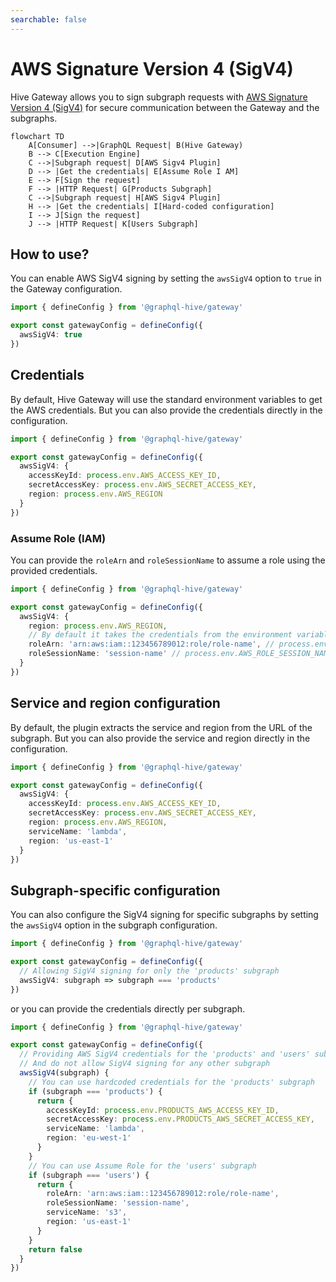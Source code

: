 ```yaml
---
searchable: false
---
```


# AWS Signature Version 4 (SigV4)

Hive Gateway allows you to sign subgraph requests with
[AWS Signature Version 4 (SigV4)](https://docs.aws.amazon.com/AmazonS3/latest/API/sig-v4-authenticating-requests.html)
for secure communication between the Gateway and the subgraphs.

```mermaid
flowchart TD
    A[Consumer] -->|GraphQL Request| B(Hive Gateway)
    B --> C[Execution Engine]
    C -->|Subgraph request| D[AWS Sigv4 Plugin]
    D --> |Get the credentials| E[Assume Role I AM]
    E --> F[Sign the request]
    F --> |HTTP Request| G[Products Subgraph]
    C -->|Subgraph request| H[AWS Sigv4 Plugin]
    H --> |Get the credentials| I[Hard-coded configuration]
    I --> J[Sign the request]
    J --> |HTTP Request| K[Users Subgraph]
```

## How to use?

You can enable AWS SigV4 signing by setting the `awsSigV4` option to `true` in the Gateway
configuration.

```ts filename="gateway.config.ts"
import { defineConfig } from '@graphql-hive/gateway'

export const gatewayConfig = defineConfig({
  awsSigV4: true
})
```

## Credentials

By default, Hive Gateway will use the standard environment variables to get the AWS credentials. But
you can also provide the credentials directly in the configuration.

```ts filename="gateway.config.ts"
import { defineConfig } from '@graphql-hive/gateway'

export const gatewayConfig = defineConfig({
  awsSigV4: {
    accessKeyId: process.env.AWS_ACCESS_KEY_ID,
    secretAccessKey: process.env.AWS_SECRET_ACCESS_KEY,
    region: process.env.AWS_REGION
  }
})
```

### Assume Role (IAM)

You can provide the `roleArn` and `roleSessionName` to assume a role using the provided credentials.

```ts filename="gateway.config.ts"
import { defineConfig } from '@graphql-hive/gateway'

export const gatewayConfig = defineConfig({
  awsSigV4: {
    region: process.env.AWS_REGION,
    // By default it takes the credentials from the environment variables
    roleArn: 'arn:aws:iam::123456789012:role/role-name', // process.env.AWS_ROLE_ARN
    roleSessionName: 'session-name' // process.env.AWS_ROLE_SESSION_NAME
  }
})
```

## Service and region configuration

By default, the plugin extracts the service and region from the URL of the subgraph. But you can
also provide the service and region directly in the configuration.

```ts filename="gateway.config.ts"
import { defineConfig } from '@graphql-hive/gateway'

export const gatewayConfig = defineConfig({
  awsSigV4: {
    accessKeyId: process.env.AWS_ACCESS_KEY_ID,
    secretAccessKey: process.env.AWS_SECRET_ACCESS_KEY,
    region: process.env.AWS_REGION,
    serviceName: 'lambda',
    region: 'us-east-1'
  }
})
```

## Subgraph-specific configuration

You can also configure the SigV4 signing for specific subgraphs by setting the `awsSigV4` option in
the subgraph configuration.

```ts filename="gateway.config.ts"
import { defineConfig } from '@graphql-hive/gateway'

export const gatewayConfig = defineConfig({
  // Allowing SigV4 signing for only the 'products' subgraph
  awsSigV4: subgraph => subgraph === 'products'
})
```

or you can provide the credentials directly per subgraph.

```ts filename="gateway.config.ts"
import { defineConfig } from '@graphql-hive/gateway'

export const gatewayConfig = defineConfig({
  // Providing AWS SigV4 credentials for the 'products' and 'users' subgraphs separately
  // And do not allow SigV4 signing for any other subgraph
  awsSigV4(subgraph) {
    // You can use hardcoded credentials for the 'products' subgraph
    if (subgraph === 'products') {
      return {
        accessKeyId: process.env.PRODUCTS_AWS_ACCESS_KEY_ID,
        secretAccessKey: process.env.PRODUCTS_AWS_SECRET_ACCESS_KEY,
        serviceName: 'lambda',
        region: 'eu-west-1'
      }
    }
    // You can use Assume Role for the 'users' subgraph
    if (subgraph === 'users') {
      return {
        roleArn: 'arn:aws:iam::123456789012:role/role-name',
        roleSessionName: 'session-name',
        serviceName: 's3',
        region: 'us-east-1'
      }
    }
    return false
  }
})
```
